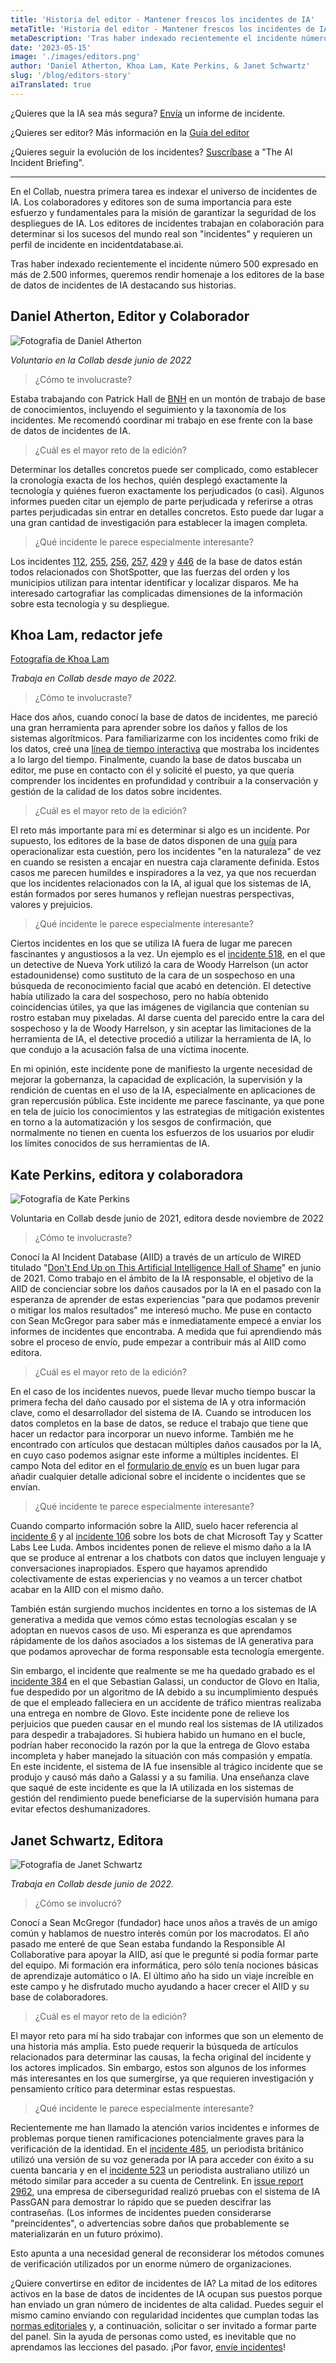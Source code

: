 ```yaml
---
title: 'Historia del editor - Mantener frescos los incidentes de IA'
metaTitle: 'Historia del editor - Mantener frescos los incidentes de IA'
metaDescription: 'Tras haber indexado recientemente el incidente número 500 expresado en más de 2.500 informes, queremos rendir homenaje a los editores de la base de datos de incidentes de IA destacando sus historias.'
date: '2023-05-15'
image: './images/editors.png'
author: 'Daniel Atherton, Khoa Lam, Kate Perkins, & Janet Schwartz'
slug: '/blog/editors-story'
aiTranslated: true
---
```


¿Quieres que la IA sea más segura? [Envía](/apps/submit/) un informe de incidente.

¿Quieres ser editor? Más información en la [Guía del editor](/editors-guide/)

¿Quieres seguir la evolución de los incidentes? [Suscríbase](/signup) a "The AI Incident Briefing".

---

En el Collab, nuestra primera tarea es indexar el universo de incidentes de IA.  Los colaboradores y editores son de suma importancia para este esfuerzo y fundamentales para la misión de garantizar la seguridad de los despliegues de IA. Los editores de incidentes trabajan en colaboración para determinar si los sucesos del mundo real son "incidentes" y requieren un perfil de incidente en incidentdatabase.ai.

Tras haber indexado recientemente el incidente número 500 expresado en más de 2.500 informes, queremos rendir homenaje a los editores de la base de datos de incidentes de IA destacando sus historias.

## Daniel Atherton, Editor y Colaborador

<Float>

![Fotografía de Daniel Atherton](./images/image1.png)

</Float>

*Voluntario en la Collab desde junio de 2022*

> ¿Cómo te involucraste?

Estaba trabajando con Patrick Hall de [BNH](https://www.bnh.ai/) en un montón de trabajo de base de conocimientos, incluyendo el seguimiento y la taxonomía de los incidentes. Me recomendó coordinar mi trabajo en ese frente con la base de datos de incidentes de IA.

> ¿Cuál es el mayor reto de la edición?

Determinar los detalles concretos puede ser complicado, como establecer la cronología exacta de los hechos, quién desplegó exactamente la tecnología y quiénes fueron exactamente los perjudicados (o casi). Algunos informes pueden citar un ejemplo de parte perjudicada y referirse a otras partes perjudicadas sin entrar en detalles concretos. Esto puede dar lugar a una gran cantidad de investigación para establecer la imagen completa.

> ¿Qué incidente le parece especialmente interesante?

Los incidentes [112](/cite/112), [255](/cite/255), [256](/cite/256), [257](/cite/257), [429](/cite/429) y [446](/cite/446) de la base de datos están todos relacionados con ShotSpotter, que las fuerzas del orden y los municipios utilizan para intentar identificar y localizar disparos. Me ha interesado cartografiar las complicadas dimensiones de la información sobre esta tecnología y su despliegue.

## Khoa Lam, redactor jefe

<Float>

[Fotografía de Khoa Lam](./images/image3.png)

</Float>

*Trabaja en Collab desde mayo de 2022.*

> ¿Cómo te involucraste?

Hace dos años, cuando conocí la base de datos de incidentes, me pareció una gran herramienta para aprender sobre los daños y fallos de los sistemas algorítmicos. Para familiarizarme con los incidentes como friki de los datos, creé una [línea de tiempo interactiva](https://observablehq.com/@df23e92fd6fce069/zoomable-timeline-of-the-ai-incident-database) que mostraba los incidentes a lo largo del tiempo. Finalmente, cuando la base de datos buscaba un editor, me puse en contacto con él y solicité el puesto, ya que quería comprender los incidentes en profundidad y contribuir a la conservación y gestión de la calidad de los datos sobre incidentes.

> ¿Cuál es el mayor reto de la edición?

El reto más importante para mí es determinar si algo es un incidente. Por supuesto, los editores de la base de datos disponen de una [guía](/guía-editores/) para operacionalizar esta cuestión, pero los incidentes "en la naturaleza" de vez en cuando se resisten a encajar en nuestra caja claramente definida. Estos casos me parecen humildes e inspiradores a la vez, ya que nos recuerdan que los incidentes relacionados con la IA, al igual que los sistemas de IA, están formados por seres humanos y reflejan nuestras perspectivas, valores y prejuicios.

> ¿Qué incidente le parece especialmente interesante?

Ciertos incidentes en los que se utiliza IA fuera de lugar me parecen fascinantes y angustiosos a la vez. Un ejemplo es el [incidente 518](/cite/518), en el que un detective de Nueva York utilizó la cara de Woody Harrelson (un actor estadounidense) como sustituto de la cara de un sospechoso en una búsqueda de reconocimiento facial que acabó en detención. El detective había utilizado la cara del sospechoso, pero no había obtenido coincidencias útiles, ya que las imágenes de vigilancia que contenían su rostro estaban muy pixeladas. Al darse cuenta del parecido entre la cara del sospechoso y la de Woody Harrelson, y sin aceptar las limitaciones de la herramienta de IA, el detective procedió a utilizar la herramienta de IA, lo que condujo a la acusación falsa de una víctima inocente.

En mi opinión, este incidente pone de manifiesto la urgente necesidad de mejorar la gobernanza, la capacidad de explicación, la supervisión y la rendición de cuentas en el uso de la IA, especialmente en aplicaciones de gran repercusión pública. Este incidente me parece fascinante, ya que pone en tela de juicio los conocimientos y las estrategias de mitigación existentes en torno a la automatización y los sesgos de confirmación, que normalmente no tienen en cuenta los esfuerzos de los usuarios por eludir los límites conocidos de sus herramientas de IA.

## Kate Perkins, editora y colaboradora

<Float>

![Fotografía de Kate Perkins](./images/image2.jpg)

</Float>

Voluntaria en Collab desde junio de 2021, editora desde noviembre de 2022

> ¿Cómo te involucraste?

Conocí la AI Incident Database (AIID) a través de un artículo de WIRED titulado "[Don't End Up on This Artificial Intelligence Hall of Shame](https://www.wired.com/story/artificial-intelligence-hall-shame/)" en junio de 2021. Como trabajo en el ámbito de la IA responsable, el objetivo de la AIID de concienciar sobre los daños causados por la IA en el pasado con la esperanza de aprender de estas experiencias "para que podamos prevenir o mitigar los malos resultados" me interesó mucho. Me puse en contacto con Sean McGregor para saber más e inmediatamente empecé a enviar los informes de incidentes que encontraba. A medida que fui aprendiendo más sobre el proceso de envío, pude empezar a contribuir más al AIID como editora. 

> ¿Cuál es el mayor reto de la edición?

En el caso de los incidentes nuevos, puede llevar mucho tiempo buscar la primera fecha del daño causado por el sistema de IA y otra información clave, como el desarrollador del sistema de IA. Cuando se introducen los datos completos en la base de datos, se reduce el trabajo que tiene que hacer un redactor para incorporar un nuevo informe. También me he encontrado con artículos que destacan múltiples daños causados por la IA, en cuyo caso podemos asignar este informe a múltiples incidentes. El campo Nota del editor en el [formulario de envío](/apps/submit/) es un buen lugar para añadir cualquier detalle adicional sobre el incidente o incidentes que se envían.

> ¿Qué incidente te parece especialmente interesante?

Cuando comparto información sobre la AIID, suelo hacer referencia al [incidente 6](/cite/6) y al [incidente 106](/cite/106) sobre los bots de chat Microsoft Tay y Scatter Labs Lee Luda. Ambos incidentes ponen de relieve el mismo daño a la IA que se produce al entrenar a los chatbots con datos que incluyen lenguaje y conversaciones inapropiados. Espero que hayamos aprendido colectivamente de estas experiencias y no veamos a un tercer chatbot acabar en la AIID con el mismo daño.

También están surgiendo muchos incidentes en torno a los sistemas de IA generativa a medida que vemos cómo estas tecnologías escalan y se adoptan en nuevos casos de uso. Mi esperanza es que aprendamos rápidamente de los daños asociados a los sistemas de IA generativa para que podamos aprovechar de forma responsable esta tecnología emergente.

Sin embargo, el incidente que realmente se me ha quedado grabado es el [incidente 384](/cite/384) en el que Sebastian Galassi, un conductor de Glovo en Italia, fue despedido por un algoritmo de IA debido a su incumplimiento después de que el empleado falleciera en un accidente de tráfico mientras realizaba una entrega en nombre de Glovo. Este incidente pone de relieve los perjuicios que pueden causar en el mundo real los sistemas de IA utilizados para despedir a trabajadores. Si hubiera habido un humano en el bucle, podrían haber reconocido la razón por la que la entrega de Glovo estaba incompleta y haber manejado la situación con más compasión y empatía. En este incidente, el sistema de IA fue insensible al trágico incidente que se produjo y causó más daño a Galassi y a su familia. Una enseñanza clave que saqué de este incidente es que la IA utilizada en los sistemas de gestión del rendimiento puede beneficiarse de la supervisión humana para evitar efectos deshumanizadores.

## Janet Schwartz, Editora

<Float>

![Fotografía de Janet Schwartz](./images/image4.png)

</Float>

*Trabaja en Collab desde junio de 2022.*

> ¿Cómo se involucró?

Conocí a Sean McGregor (fundador) hace unos años a través de un amigo común y hablamos de nuestro interés común por los macrodatos. El año pasado me enteré de que Sean estaba fundando la Responsible AI Collaborative para apoyar la AIID, así que le pregunté si podía formar parte del equipo. Mi formación era informática, pero sólo tenía nociones básicas de aprendizaje automático o IA. El último año ha sido un viaje increíble en este campo y he disfrutado mucho ayudando a hacer crecer el AIID y su base de colaboradores.

> ¿Cuál es el mayor reto de la edición?

El mayor reto para mí ha sido trabajar con informes que son un elemento de una historia más amplia. Esto puede requerir la búsqueda de artículos relacionados para determinar las causas, la fecha original del incidente y los actores implicados. Sin embargo, estos son algunos de los informes más interesantes en los que sumergirse, ya que requieren investigación y pensamiento crítico para determinar estas respuestas.

> ¿Qué incidente le parece especialmente interesante?

Recientemente me han llamado la atención varios incidentes e informes de problemas porque tienen ramificaciones potencialmente graves para la verificación de la identidad. En el [incidente 485](/cite/485/), un periodista británico utilizó una versión de su voz generada por IA para acceder con éxito a su cuenta bancaria y en el [incidente 523](/cite/523) un periodista australiano utilizó un método similar para acceder a su cuenta de Centrelink. En [issue report 2962](/reports/2962/), una empresa de ciberseguridad realizó pruebas con el sistema de IA PassGAN para demostrar lo rápido que se pueden descifrar las contraseñas. (Los informes de incidentes pueden considerarse "preincidentes", o advertencias sobre daños que probablemente se materializarán en un futuro próximo).

Esto apunta a una necesidad general de reconsiderar los métodos comunes de verificación utilizados por un enorme número de organizaciones.

¿Quiere convertirse en editor de incidentes de IA? La mitad de los editores activos en la base de datos de incidentes de IA ocupan sus puestos porque han enviado un gran número de incidentes de alta calidad. Puedes seguir el mismo camino enviando con regularidad incidentes que cumplan todas las [normas editoriales](/editors-guide/) y, a continuación, solicitar o ser invitado a formar parte del panel. Sin la ayuda de personas como usted, es inevitable que no aprendamos las lecciones del pasado. ¡Por favor, [envíe incidentes](/apps/submit/)!

